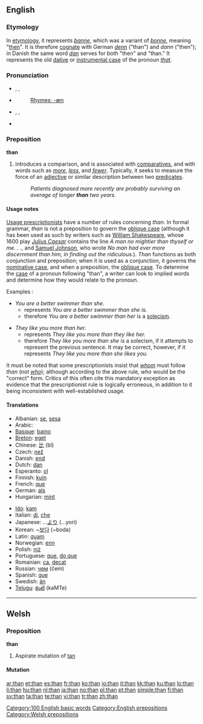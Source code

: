 {{see|thân}}
==English==

{{rank|has|could|our|64|than|some|other|very}}

===Etymology===
In [[etymology]], it represents {{OE.}} ''[[þanne]]'', which was a variant of ''[[þonne]]'', meaning "[[then]]". It is therefore [[cognate]] with German ''[[denn]]'' ("than") and ''dann'' ("then"); in Danish the same word ''[[dan]]'' serves for both "then" and "than." It represents the old [[dative case|dative]] or [[instrumental case]] of the pronoun ''[[that]]''.

===Pronunciation===
* {{qualifier|stressed}} {{enPR|''th''ăn}}, {{IPA|/ðæn/}}, {{SAMPA|/D{n/}}
* {{audio|en-us-than-stressed.ogg|Audio (US), stressed}}
*: [[Rhymes:English:-æn|Rhymes: -æn]]
* {{qualifier|unstressed}} {{enPR|''th''(ə)n}}, {{IPA|/ðən/|/ðn̩/}}, {{SAMPA|/D@n/|2=/Dn=/}}
* {{audio|en-us-than-unstressed.ogg|Audio (US), unstressed}}

===Preposition===
{{wikipedia}}
'''than'''

# introduces a comparison, and is associated with [[comparative]]s, and with words such as ''[[more]]'', ''[[less]]'', and ''[[fewer]]''. Typically, it seeks to measure the force of an [[adjective]] or similar description between two [[predicate]]s.
#: ''Patients diagnosed more recently are probably surviving an average of longer '''than''' two years.''

====Usage notes====
[[w:Prescription (linguistics)|Usage prescriptionists]] have a number of rules concerning ''than''. In formal grammar, ''than'' is not a preposition to govern the [[oblique case]] (although it has been used as such by writers such as [[w:William Shakespeare|William Shakespeare]], whose 1600 play ''[[w:Julius Caesar (play)|Julius Caesar]]'' contains the line ''A man no mightier than thyself or me. . .'', and [[w:Samuel Johnson|Samuel Johnson]], who wrote ''No man had ever more discernment than him, in finding out the ridiculous.'').  ''Than'' functions as both conjunction and preposition; when it is used as a conjunction, it governs the [[nominative case]], and when a preposition, the [[oblique case]].  To determine the [[case]] of a pronoun following "than", a writer can look to implied words and determine how they would relate to the pronoun.

Examples :

* ''You are a better swimmer than she.''
** represents ''You are a better swimmer than she is.''
** therefore ''You are a better swimmer than her'' is a [[solecism]].

* ''They like you more than her.''
** represents ''They like you more than they like her.''
** therefore ''They like you more than she'' is a solecism, if it attempts to represent the previous sentence.  It may be correct, however, if it represents ''They like you more than she likes you.''

It must be noted that some prescriptionists insist that ''[[whom]]'' must follow ''than'' (not ''[[who]]''); although according to the above rule, ''who'' would be the "correct" form. Critics of this often cite this mandatory exception as evidence that the prescriptionist rule is logically erroneous, in addition to it being inconsistent with well-established usage.

====Translations====
{{top}}
* Albanian: [[se#Albanian|se]], [[sesa#Albanian|sesa]]
* Arabic: {{Arab|[[من]]}} {{unicode|(min)}}
* [[Basque]]: [[baino]]
* [[Breton]]: [[eget]]
* Chinese: [[比]] (bǐ)
* Czech: [[než]]
* Danish: [[end]]
* Dutch: [[dan]]
* Esperanto: [[ol]]
* Finnish: [[kuin]]
* French: [[que]]
* German: [[als]]
* Hungarian: [[mint#Hungarian|mint]]
{{mid}}
* [[Ido]]: [[kam]]
* Italian: [[di]], [[che]]
* Japanese: ...[[より]] (...yori)
* Korean: ~[[보다]] (~boda)
* Latin: [[quam]]
* Norwegian: [[enn]]
* Polish: [[niż]]
* Portuguese: [[que]], [[do que]]
* Romanian: [[ca]],  [[decat]]
* Russian: [[чем]] (čem)
* Spanish: [[que]]
* Swedish: [[än]]
* [[Telugu]]: [[కంటె]] (kaMTe)
{{bottom}}

[[Category:100 English basic words]]
[[Category:English prepositions]]

----

==Welsh==

===Preposition===
'''than'''

# Aspirate mutation of [[tan#Welsh|tan]]

====Mutation====
{{cy-mut-t|an}}

[[Category:Welsh prepositions]]

[[ar:than]]
[[et:than]]
[[es:than]]
[[fr:than]]
[[ko:than]]
[[io:than]]
[[it:than]]
[[kk:than]]
[[ku:than]]
[[lo:than]]
[[li:than]]
[[hu:than]]
[[nl:than]]
[[ja:than]]
[[no:than]]
[[pl:than]]
[[pt:than]]
[[simple:than]]
[[fi:than]]
[[sv:than]]
[[ta:than]]
[[te:than]]
[[vi:than]]
[[tr:than]]
[[zh:than]]